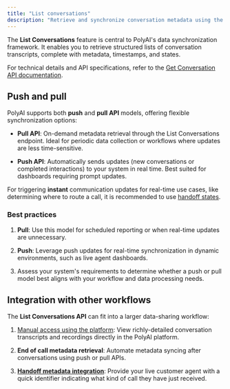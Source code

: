 ```yaml
---
title: "List conversations"
description: "Retrieve and synchronize conversation metadata using the List Conversations API."
---
```


The **List Conversations** feature is central to PolyAI's data synchronization framework. It enables you to retrieve structured lists
of conversation transcripts, complete with metadata, timestamps, and states.

For technical details and API specifications, refer to the [Get Conversation API documentation](/api-reference/endpoint/get-conversation).

## Push and pull

PolyAI supports both **push** and **pull API** models, offering flexible synchronization options:

* **Pull API**: On-demand metadata retrieval through the List Conversations endpoint. Ideal for periodic data collection or workflows where updates are less time-sensitive.

* **Push API**: Automatically sends updates (new conversations or completed interactions) to your system in real time. Best suited for dashboards requiring prompt updates.

<Note>For triggering **instant** communication updates for real-time use cases, like determining where to route a call, it
is recommended to use [handoff states](handoff-states).</Note>

### Best practices

1. **Pull**: Use this model for scheduled reporting or when real-time updates are unnecessary.

2. **Push**: Leverage push updates for real-time synchronization in dynamic environments, such as live agent dashboards.

3. Assess your system's requirements to determine whether a push or pull model best aligns with your workflow and data processing needs.

## Integration with other workflows

The **List Conversations API** can fit into a larger data-sharing workflow:

1. [Manual access using the platform](../platform-transcripts): View richly-detailed conversation transcripts and recordings directly in the PolyAI platform.

2. **End of call metadata retrieval**: Automate metadata syncing after conversations using push or pull APIs.

3. [**Handoff metadata integration**](handoff-states): Provide your live customer agent with a quick identifier indicating what kind of call they have just received.